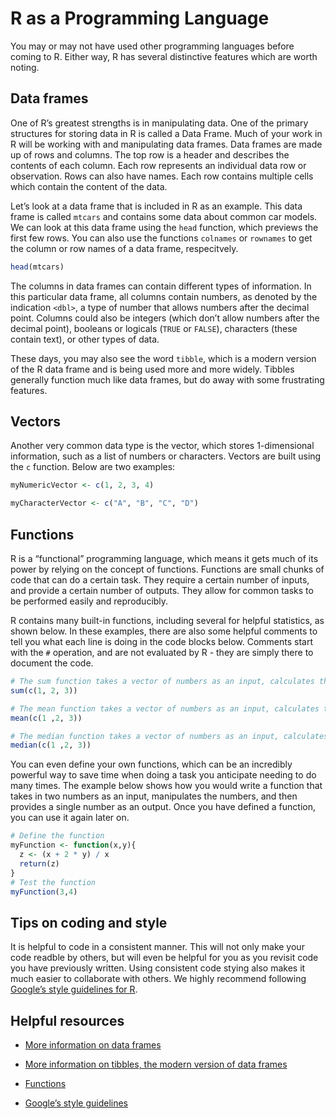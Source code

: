 # R as a Programming Language

You may or may not have used other programming languages before coming to R. Either way, R has several distinctive features which are worth noting.

## Data frames

One of R's greatest strengths is in manipulating data. One of the primary structures for storing data in R is called a Data Frame. Much of your work in R will be working with and manipulating data frames. Data frames are made up of rows and columns. The top row is a header and describes the contents of each column. Each row represents an individual data row or observation. Rows can also have names. Each row contains multiple cells which contain the content of the data.

Let's look at a data frame that is included in R as an example. This data frame is called `mtcars` and contains some data about common car models. We can look at this data frame using the `head` function, which previews the first few rows. You can also use the functions `colnames` or `rownames` to get the column or row names of a data frame, respecitvely.

```r
head(mtcars)
```
The columns in data frames can contain different types of information. In this particular data frame, all columns contain numbers, as denoted by the indication `<dbl>`, a type of number that allows numbers after the decimal point. Columns could also be integers (which don't allow numbers after the decimal point), booleans or logicals (`TRUE` or `FALSE`), characters (these contain text), or other types of data.

These days, you may also see the word `tibble`, which is a modern version of the R data frame and is being used more and more widely. Tibbles generally function much like data frames, but do away with some frustrating features.

## Vectors
Another very common data type is the vector, which stores 1-dimensional information, such as a list of numbers or characters. Vectors are built using the `c` function. Below are two examples:
```r
myNumericVector <- c(1, 2, 3, 4)

myCharacterVector <- c("A", "B", "C", "D")
```

## Functions
R is a "functional" programming language, which means it gets much of its power by relying on the concept of functions. Functions are small chunks of code that can do a certain task. They require a certain number of inputs, and provide a certain number of outputs. They allow for common tasks to be performed easily and reproducibly.

R contains many built-in functions, including several for helpful statistics, as shown below. In these examples, there are also some helpful comments to tell you what each line is doing in the code blocks below. Comments start with the `#` operation, and are not evaluated by R - they are simply there to document the code. 
```r
# The sum function takes a vector of numbers as an input, calculates the sum of those numbers, and produces a single number as an output
sum(c(1, 2, 3))

# The mean function takes a vector of numbers as an input, calculates the mean of those numbers, and produces a single number as an
mean(c(1 ,2, 3))

# The median function takes a vector of numbers as an input, calculates the median of those numbers, and produces a single number as an
median(c(1 ,2, 3))
```

You can even define your own functions, which can be an incredibly powerful way to save time when doing a task you anticipate needing to do many times. The example below shows how you would write a function that takes in two numbers as an input, manipulates the numbers, and then provides a single number as an output. Once you have defined a function, you can use it again later on.

```r
# Define the function
myFunction <- function(x,y){
  z <- (x + 2 * y) / x
  return(z)
}
# Test the function
myFunction(3,4)
```

## Tips on coding and style
It is helpful to code in a consistent manner. This will not only make your code readble by others, but will even be helpful for you as you revisit code you have previously written. Using consistent code stying also makes it much easier to collaborate with others. We highly recommend following [Google's style guidelines for R](https://google.github.io/styleguide/Rguide.xml).

## Helpful resources
+ [More information on data frames](http://www.r-tutor.com/r-introduction/data-frame)  

+ [More information on tibbles, the modern version of data frames](https://cran.r-project.org/web/packages/tibble/vignettes/tibble.html)  

+ [Functions](http://adv-r.had.co.nz/Functional-programming.html)  

+ [Google's style guidelines](https://google.github.io/styleguide/Rguide.xml)  